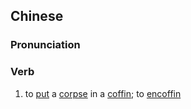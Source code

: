 ==Chinese==
{{zh-forms|s=入殓}}

===Pronunciation===
{{zh-pron
|m=rùliàn
|c=jap6 lim6
|mn=qz,tp,xm:li̍p-liām/kh,zz:ji̍p-liām/twvt:li̍p-liám
|cat=v
}}

===Verb===
{{zh-verb}}

# to [[put]] a [[corpse]] in a [[coffin]]; to [[encoffin]]